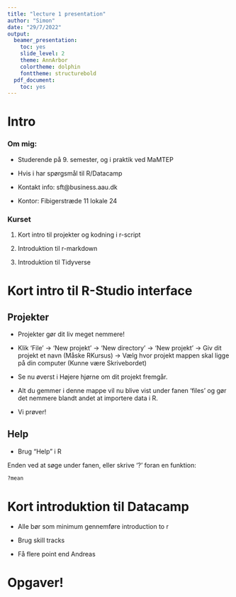```yaml
---
title: "lecture 1 presentation"
author: "Simon"
date: "29/7/2022"
output:
  beamer_presentation:
    toc: yes
    slide_level: 2
    theme: AnnArbor
    colortheme: dolphin
    fonttheme: structurebold
  pdf_document:
    toc: yes
---
```


# Intro

### Om mig:

- Studerende på 9. semester, og i praktik ved MaMTEP

- Hvis i har spørgsmål til R/Datacamp

- Kontakt info: sft@business.aau.dk

- Kontor: Fibigerstræde 11 lokale 24

### Kurset

1. Kort intro til projekter og kodning i r-script

2. Introduktion til r-markdown 

3. Introduktion til Tidyverse

# Kort intro til R-Studio interface

## Projekter

- Projekter gør dit liv meget nemmere! 


- Klik 'File' $\rightarrow$ 'New projekt' $\rightarrow$ 'New directory' $\rightarrow$ 'New projekt' $\rightarrow$ Giv dit projekt et navn (Måske RKursus) $\rightarrow$ Vælg hvor projekt mappen skal ligge på din computer (Kunne være Skrivebordet)


- Se nu øverst i Højere hjørne om dit projekt fremgår. 


- Alt du gemmer i denne mappe vil nu blive vist under fanen 'files' og gør det nemmere blandt andet at importere data i R.


- Vi prøver!

## Help

- Brug "Help" i R

Enden ved at søge under fanen, eller skrive '?' foran en funktion:

```r
?mean
```


# Kort introduktion til Datacamp 

- Alle bør som minimum gennemføre introduction to r 

- Brug skill tracks

- Få flere point end Andreas


# Opgaver!


